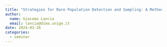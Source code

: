 ```yaml
---
title: "Strategies for Rare Population Detection and Sampling: A Methodological Approach in Liguria"
author: 
  name: Giacomo Lancia
  email: lancia@dima.unige.it
date: 2024-03-26
categories:
  - seminar
---
```



